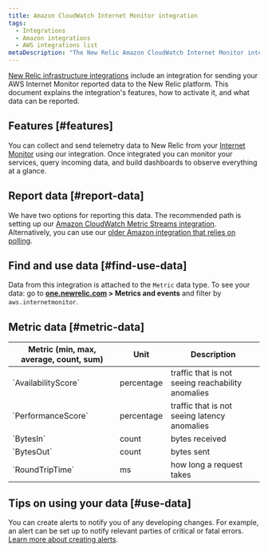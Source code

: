 ```yaml
---
title: Amazon CloudWatch Internet Monitor integration
tags:
  - Integrations
  - Amazon integrations
  - AWS integrations list
metaDescription: "The New Relic Amazon CloudWatch Internet Monitor integration: what data it reports, and how to enable it."
---
```


[New Relic infrastructure integrations](/docs/infrastructure/integrations-getting-started/getting-started/introduction-infrastructure-integrations) 
include an integration for sending your AWS Internet Monitor reported data to the New Relic platform. This document explains the integration's features, how to activate it, and what data can be reported.

## Features [#features]

You can collect and send telemetry data to New Relic from your [Internet Monitor](https://docs.aws.amazon.com/AmazonCloudWatch/latest/monitoring/CloudWatch-InternetMonitor.html)
using our integration. Once integrated you can monitor your services, query incoming data, and build dashboards to observe everything at a glance.

## Report data [#report-data]

We have two options for reporting this data. The recommended path is setting up our [Amazon CloudWatch Metric Streams integration](/docs/infrastructure/amazon-integrations/connect/aws-metric-stream). Alternatively, you can use our [older Amazon integration that relies on polling](/docs/infrastructure/infrastructure-integrations/cloud-integrations/configure-polling-frequency-data-collection-cloud-integrations). 

## Find and use data [#find-use-data]

Data from this integration is attached to the `Metric` data type. To see your data: go to **[one.newrelic.com](https://one.newrelic.com/all-capabilities) > Metrics and events** and filter by `aws.internetmonitor`.

## Metric data [#metric-data]

<table>
  <thead>
    <tr>
      <th style={{ width: "200px" }}>
      Metric (min, max, average, count, sum)  
      </th>
      <th>
      Unit  
      </th>
      <th>
      Description
      </th>
    </tr>
  </thead>
    <tbody>
    <tr>
      <td>
      `AvailabilityScore`
      </td>
      <td>
      percentage  
      </td>
      <td>
traffic that is not seeing reachability anomalies 
      </td>
    </tr>
    <tr>
     <td>
     `PerformanceScore`
     </td>
     <td>
     percentage
     </td>
     <td>
 traffic that is not seeing latency anomalies
     </td>  
    </tr> 
    <tr>   
     <td> 
     `BytesIn`
      </td>
      <td>
      count  
      </td>
      <td>
 bytes received
    </td>
    </tr>
    <tr>
     <td>
     `BytesOut`
      </td>
      <td>
      count
      </td>  
      <td>
 bytes sent
     </td>
    </tr>
    <tr>   
     <td>
     `RoundTripTime`
      </td>
      <td>
      ms
      </td>
      <td>
 how long a request takes
      </td>
    </tr>
    </tbody>
</table>

## Tips on using your data [#use-data]

You can create alerts to notify you of any developing changes. For example, an alert can be set up to notify relevant parties of critical or fatal errors. [Learn more about creating alerts](/docs/alerts-applied-intelligence/new-relic-alerts/learn-alerts/introduction-alerts).
